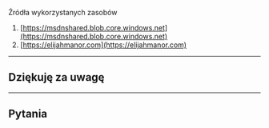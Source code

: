 Źródła wykorzystanych zasobów

1. [https://msdnshared.blob.core.windows.net](https://msdnshared.blob.core.windows.net)
2. [https://elijahmanor.com](https://elijahmanor.com)

---

## Dziękuję za uwagę

---

## Pytania